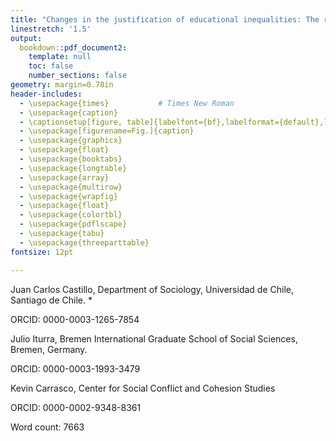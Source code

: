 ```yaml
---
title: "Changes in the justification of educational inequalities: The role of perceptions of inequality and meritocracy during the COVID pandemic [^*]"
linestretch: '1.5'
output:
  bookdown::pdf_document2:
    template: null
    toc: false
    number_sections: false
geometry: margin=0.78in
header-includes:
  - \usepackage{times}           # Times New Roman
  - \usepackage{caption}
  - \captionsetup[figure, table]{labelfont={bf},labelformat={default},labelsep=period}
  - \usepackage[figurename=Fig.]{caption}
  - \usepackage{graphicx}
  - \usepackage{float}
  - \usepackage{booktabs}
  - \usepackage{longtable}
  - \usepackage{array}
  - \usepackage{multirow}
  - \usepackage{wrapfig}
  - \usepackage{float}
  - \usepackage{colortbl}
  - \usepackage{pdflscape}
  - \usepackage{tabu}
  - \usepackage{threeparttable}
fontsize: 12pt

---
```



Juan Carlos Castillo, Department of Sociology, Universidad de Chile, Santiago de Chile. *

ORCID: 0000-0003-1265-7854

Julio Iturra, Bremen International Graduate School of Social Sciences, Bremen, Germany.

ORCID: 0000-0003-1993-3479

Kevin Carrasco, Center for Social Conflict and Cohesion Studies

ORCID: 0000-0002-9348-8361

Word count: 7663

[^*]: Corresponding author (juancastillov@uchile.cl - [jc-castillo.com](https://juancarloscastillo.github.io/jc-castillo/) -  Ignacio Carrera Pinto 1045 Ñuñoa, Santiago de Chile). The authors recognize the support of the National Research and Development Agency (ANID) through the grant from the National Fund for Scientific and Technological Development (FONDECYT) N° 1210847; from the Center for Conflict and Social Cohesion Studies (COES) grant Financing Fund for Research Centers in Priority Areas (FONDAP) N° 1523A0005; and Millenium Nucleus on Digital Inequalities and Opportunities (NUDOS) NCS2022_046
